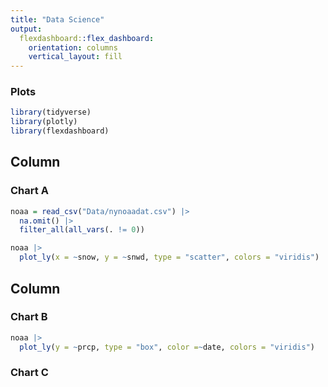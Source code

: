 ```yaml
---
title: "Data Science"
output: 
  flexdashboard::flex_dashboard:
    orientation: columns
    vertical_layout: fill
---
```


### Plots

```r
library(tidyverse)
library(plotly)
library(flexdashboard)
```
Column {data-width=650}
-----------------------------------------------------------------------

### Chart A
```r
noaa = read_csv("Data/nynoaadat.csv") |> 
  na.omit() |> 
  filter_all(all_vars(. != 0))
```

```r
noaa |> 
  plot_ly(x = ~snow, y = ~snwd, type = "scatter", colors = "viridis")
```
Column {data-width=350}
-----------------------------------------------------------------------

### Chart B
```r
noaa |> 
  plot_ly(y = ~prcp, type = "box", color =~date, colors = "viridis")
```
### Chart C

```r

```




